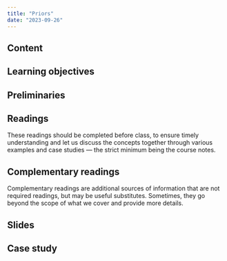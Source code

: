 ```yaml
---
title: "Priors"
date: "2023-09-26"
---
```



## Content

## Learning objectives

## Preliminaries

## Readings

:::{.callout-warning}
These readings should be completed before class, to ensure timely understanding and let us discuss the concepts together through various examples and case studies --- the strict minimum being the course notes.
:::

## Complementary readings

:::{.callout-warning}
Complementary readings are additional sources of information that are not required readings, but may be useful substitutes. Sometimes, they go beyond the scope of what we cover and provide more details.
:::

## Slides

## Case study

